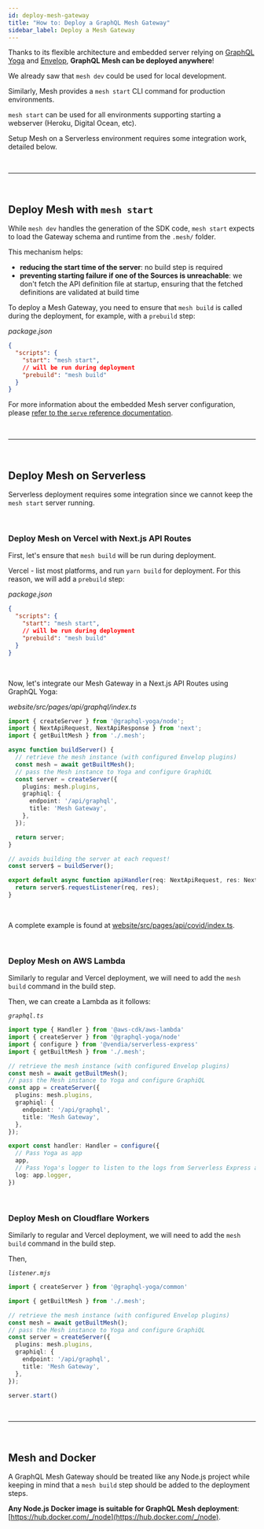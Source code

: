 ```yaml
---
id: deploy-mesh-gateway
title: "How to: Deploy a GraphQL Mesh Gateway"
sidebar_label: Deploy a Mesh Gateway
---
```


Thanks to its flexible architecture and embedded server relying on [GraphQL Yoga](https://www.graphql-yoga.com/) and [Envelop](https://www.envelop.dev/), **GraphQL Mesh can be deployed anywhere**!

We already saw that `mesh dev` could be used for local development.

Similarly, Mesh provides a `mesh start` CLI command for production environments.

`mesh start` can be used for all environments supporting starting a webserver (Heroku, Digital Ocean, etc).

Setup Mesh on a Serverless environment requires some integration work, detailed below.


<p>&nbsp;</p>

------

<p>&nbsp;</p>


## Deploy Mesh with `mesh start`

While `mesh dev` handles the generation of the SDK code, `mesh start` expects to load the Gateway schema and runtime from the `.mesh/` folder.

This mechanism helps:
- __reducing the start time of the server__: no build step is required
- __preventing starting failure if one of the Sources is unreachable__: we don't fetch the API definition file at startup, ensuring that the fetched definitions are validated at build time


To deploy a Mesh Gateway, you need to ensure that `mesh build` is called during the deployment, for example, with a `prebuild` step:

_package.json_
```json
{
  "scripts": {
    "start": "mesh start",
    // will be run during deployment
    "prebuild": "mesh build"
  }
}
```

For more information about the embedded Mesh server configuration, please [refer to the `serve` reference documentation](/docs/getting-started/customize-mesh-server#configuration-serve-reference).

<p>&nbsp;</p>

------

<p>&nbsp;</p>


## Deploy Mesh on Serverless

Serverless deployment requires some integration since we cannot keep the `mesh start` server running.


<p>&nbsp;</p>

### Deploy Mesh on Vercel with Next.js API Routes

First, let's ensure that `mesh build` will be run during deployment.

Vercel - list most platforms, and run `yarn build` for deployment.
For this reason, we will add a `prebuild` step:

_package.json_
```json
{
  "scripts": {
    "start": "mesh start",
    // will be run during deployment
    "prebuild": "mesh build"
  }
}
```

<br />

Now, let's integrate our Mesh Gateway in a Next.js API Routes using GraphQL Yoga:

_website/src/pages/api/graphql/index.ts_
```ts
import { createServer } from '@graphql-yoga/node';
import { NextApiRequest, NextApiResponse } from 'next';
import { getBuiltMesh } from './.mesh';

async function buildServer() {
  // retrieve the mesh instance (with configured Envelop plugins)
  const mesh = await getBuiltMesh();
  // pass the Mesh instance to Yoga and configure GraphiQL
  const server = createServer({
    plugins: mesh.plugins,
    graphiql: {
      endpoint: '/api/graphql',
      title: 'Mesh Gateway',
    },
  });

  return server;
}

// avoids building the server at each request!
const server$ = buildServer();

export default async function apiHandler(req: NextApiRequest, res: NextApiResponse) {
  return server$.requestListener(req, res);
}
```


<br />

A complete example is found at [website/src/pages/api/covid/index.ts](https://github.com/Urigo/graphql-mesh/blob/master/website/src/pages/api/covid/index.ts).

<p>&nbsp;</p>

### Deploy Mesh on AWS Lambda

Similarly to regular and Vercel deployment, we will need to add the `mesh build` command in the build step.

Then, we can create a Lambda as it follows:

_`graphql.ts`_
```ts
import type { Handler } from '@aws-cdk/aws-lambda'
import { createServer } from '@graphql-yoga/node'
import { configure } from '@vendia/serverless-express'
import { getBuiltMesh } from './.mesh';

// retrieve the mesh instance (with configured Envelop plugins)
const mesh = await getBuiltMesh();
// pass the Mesh instance to Yoga and configure GraphiQL
const app = createServer({
  plugins: mesh.plugins,
  graphiql: {
    endpoint: '/api/graphql',
    title: 'Mesh Gateway',
  },
});

export const handler: Handler = configure({
  // Pass Yoga as app
  app,
  // Pass Yoga's logger to listen to the logs from Serverless Express as well
  log: app.logger,
})
```

<p>&nbsp;</p>

### Deploy Mesh on Cloudflare Workers

Similarly to regular and Vercel deployment, we will need to add the `mesh build` command in the build step.

Then,

_`listener.mjs`_
```ts
import { createServer } from '@graphql-yoga/common'

import { getBuiltMesh } from './.mesh';

// retrieve the mesh instance (with configured Envelop plugins)
const mesh = await getBuiltMesh();
// pass the Mesh instance to Yoga and configure GraphiQL
const server = createServer({
  plugins: mesh.plugins,
  graphiql: {
    endpoint: '/api/graphql',
    title: 'Mesh Gateway',
  },
});

server.start()
```

<p>&nbsp;</p>

------

<p>&nbsp;</p>


## Mesh and Docker

A GraphQL Mesh Gateway should be treated like any Node.js project while keeping in mind that a `mesh build` step should be added to the deployment steps.

**Any Node.js Docker image is suitable for GraphQL Mesh deployment**: [https://hub.docker.com/_/node](https://hub.docker.com/_/node).
